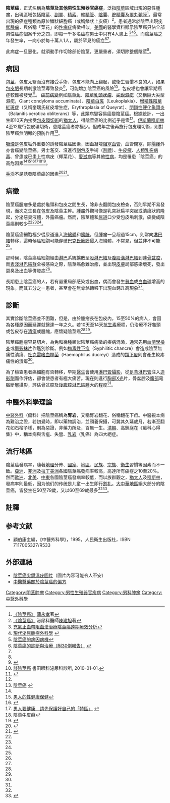 {{disputed|time=2019-10-20T15:50:20+00:00}}
{{expert|time=2019-10-20T15:50:20+00:00}}
{{Medical}}
{{DiseaseDisorder infobox |
  Name        = 陰莖癌 的國際疾病編碼|
  ICD10       = C60 |
  ICD9        = 187 |
}}
'''陰莖癌'''，正式名稱為'''陰莖及其他男性生殖器官癌症'''，泛指[[陰莖|陰莖]]區域出現的惡性腫瘤，出現區域包括陰莖、[[副睪|副睪]]、[[精索|精索]]、[[輸精管|輸精管]]、[[陰囊|陰囊]]、[[貯精囊|貯精囊]]及[[睪丸鞘膜|睪丸鞘膜]]<ref name="陰莖癌">[http://med.mc.ntu.edu.tw/~urology/docs/for_students/penile_cancer.htm 《陰莖癌》] {{webarchive|url=https://web.archive.org/web/20070523104518/http://med.mc.ntu.edu.tw/~urology/docs/for_students/penile_cancer.htm |date=2007-05-23 }} [[蒲永孝|蒲永孝]]著 </ref>。最常出現的[[癌症|癌症]]種類為[[原位鱗狀細胞癌|原位鱗狀細胞癌]]（或稱[[鱗狀上皮癌|鱗狀上皮癌]]）<ref name="陰莖癌 泌尿科醫師">[http://www.vghks.gov.tw/gu/DISEASE/%A5%CD%B4%DE%BE%B9%A9x%AFe%AFf/%B3%B1%B2%F4%C0%F9.htm 《陰莖癌》] {{Wayback|url=http://www.vghks.gov.tw/gu/DISEASE/%A5%CD%B4%DE%BE%B9%A9x%AFe%AFf/%B3%B1%B2%F4%C0%F9.htm |date=20070309065746 }} 泌尿科醫師[[陳建旭|陳建旭]]著</ref>。患者通常於陰莖出現[[疣狀腫瘤|疣狀腫瘤]]，與俗稱「菜花」的[[性病疣|性病疣]]病徵相似。[[美國|美國]]的醫學資料顯示陰莖癌只佔全部男性癌症個案千分之四，即每一千多名癌症男士中只有4人患上
<ref>[http://www.shouxi.net/journal/articleinfo.aspx?art_id=258020 充氣止血帶阻血法治療陰莖癌遠期療效分析]{{dead link|date=2018年1月 |bot=InternetArchiveBot |fix-attempted=yes }}</ref><ref>[http://store.haoyisheng.com/ShowDetail.php?productid=100538 現代泌尿腫瘤外科學] {{webarchive|url=https://web.archive.org/web/20071224142534/http://store.haoyisheng.com/ShowDetail.php?productid=100538 |date=2007-12-24 }}</ref><ref>[http://www.sosyao.com/man/html/ailment/genital%20tumor/phalloncus/phalloncus_nous/14_41_26_923.html 陰莖癌的病因病機]{{Dead link|date=2018年7月 |bot=InternetArchiveBot |fix-attempted=yes }}</ref>。而陰莖癌之年發生率，一向小於每十萬人1人，屬於罕見的癌症<ref>[http://engine.cqvip.com/content/r/92062x/2000/040/018/yy14_r8_4692743.pdf 陰莖癌的診斷與治療（附30例報告）] {{webarchive|url=https://web.archive.org/web/20090824052842/http://engine.cqvip.com/content/r/92062x/2000/040/018/yy14_r8_4692743.pdf |date=2009-08-24 }}</ref><ref name="陰莖癌"/>。

此病症一旦惡化，就須動手作切除部份陰莖，更嚴重者，須切除整個陰莖<ref name="陰莖癌"/>。

==病因==
[[包莖|包莖]]、包皮太緊而沒有接受手術、包皮不能向上翻起，或衛生習慣不良的人，如果[[包皮垢|包皮垢]]長期刺激陰莖導致發炎<ref name = "Wright1970">{{vcite journal
 | author = Wright J.
 | date = September 1970
 | title = How smegma serves the penis: Nature's assurance that the uncircumcised glans penis will function smoothly is provided by smegma.
 | journal = Sexology (New York)
 | volume = 37
 | issue = 2
 | pages = 50–53
 | url = http://www.cirp.org/library/normal/wright1/
 | accessdate = 2019-10-20
 | archivedate = 2011-05-10
 | archiveurl = https://web.archive.org/web/20110510025934/http://www.cirp.org/library/normal/wright1/
 }}</ref>，可能增加陰莖癌的風險<ref>[http://www.shutien.org.tw/dr_doc_detail.aspx?bookid=778 談陰莖癌] {{Wayback|url=http://www.shutien.org.tw/dr_doc_detail.aspx?bookid=778 |date=20200221223518 }} 書田眼科泌尿科診所, 2010-01-01.</ref>。包皮垢也會讓早期癌症較難被發覺<ref>{{vcite web
|url=http://www.cancer.org/cancer/penilecancer/detailedguide/penile-cancer-risk-factors
|title=What are the risk factors for penile cancer?
|publisher=American Cancer Society
|accessdate=14 February 2014
|archivedate=2016-12-10
|archiveurl=https://web.archive.org/web/20161210173802/http://www.cancer.org/cancer/penilecancer/detailedguide/penile-cancer-risk-factors
}}</ref>。
[[癌前病變|癌前病變]]例如[[陰莖角|陰莖角]]、[[陰莖乳頭狀瘤|陰莖乳頭狀瘤]]、[[尖銳濕疣|尖銳濕疣]]（又稱巨大尖型濕疣，Giant condyloma accuminata）、[[陰莖白斑|陰莖白斑]]（Leukoplakia）、[[增殖性陰莖紅斑症|增殖性陰莖紅斑症]]（又稱奎瑞氏紅皮增生症，Erythroplasia of Queyrat）、[[閉鎖性硬化龜頭炎|閉鎖性硬化龜頭炎]]（Balanitis xerotica obliterans）等，此類病變容易癌變陰莖癌。根據統計，一出生即10天內接受[[包皮環切術|包皮環切術]]的[[猶太人|猶太人]]，得陰莖癌的比例近乎是零<ref name="陰莖癌 泌尿科醫師"/>。[[伊斯蘭|伊斯蘭]][[穆斯林|穆斯林]]4至12歲行包皮環切術，患陰莖癌者亦極少。但成年之後再施行包皮環切術，則對陰莖癌無明顯的預防作用<ref>[http://www.nn365.org.cn/NewsCenter/NewsDetail.php?news_dic_id=120 陰莖癌] {{webarchive|url=https://web.archive.org/web/20071224053337/http://www.nn365.org.cn/NewsCenter/NewsDetail.php?news_dic_id=120 |date=2007-12-24 }}</ref>。

[[吸煙|吸煙]]是包皮垢外重要的誘發陰莖癌因素，因血凝塊[[阻塞血管|阻塞血管]]，血管閉塞，除[[陽痿|陽痿]]外亦會癌變陰莖癌。男士濫交、沒進行[[割包皮|割包皮]]手術（[[割禮|割禮]]）、[[牛皮癬|牛皮癬]]、[[人類乳突病毒|人類乳突病毒]]、曾患或已患上性病疣（椰菜花）、[[愛滋病|愛滋病]]等其他[[性病|性病]]，均是罹患「陰莖癌」的高危因素<ref name="陰莖癌" /><ref>[http://www.csonline.com.cn/life/jiankang/jueduinanren/nanxingbaojian/200403/t20040316_141680.htm 男人的性健康保健]{{dead link|date=2018年5月 |bot=InternetArchiveBot |fix-attempted=yes }}</ref><ref>{{Cite web |url=http://www.cctv.com/health/special/C12308/20040524/102623.shtml |title=吸煙者易患皮膚病 |accessdate=2007-11-15 |archive-date=2007-12-03 |archive-url=https://web.archive.org/web/20071203153805/http://www.cctv.com/health/special/C12308/20040524/102623.shtml |dead-url=no }}</ref><ref>[http://library.muzi.com/library/ar/fanti/112401.shtml 男人要健康　請先保護好自己的「特區」] {{webarchive|url=https://web.archive.org/web/20080102222335/http://library.muzi.com/library/ar/fanti/112401.shtml |date=2008-01-02 }}</ref><ref>[http://www.yy120.net/jbdq/pifusex/niupx/lczz/2005-06-03/jbdq_56994.html 陰莖牛皮癬]{{dead link|date=2018年1月 |bot=InternetArchiveBot |fix-attempted=yes }}</ref><ref>{{Cite web |url=http://www.zhong-yao.net/ji/43861.htm |title=陰莖結節 |accessdate=2007-11-13 |archive-date=2011-01-30 |archive-url=https://web.archive.org/web/20110130021904/http://www.zhong-yao.net/ji/43861.htm |dead-url=yes }}</ref>。

[[手淫|手淫]]不是誘發陰莖癌的因素<ref>{{cite web|url=https://www.healthtap.com/user_questions/719170|title=Heavy masturbate can cause testis cancer and penis cancer?|accessdate=2016-01-12|publisher=HealthTap|date=<!-- cannot find date -->|archive-date=2016-03-07|archive-url=https://web.archive.org/web/20160307043255/https://www.healthtap.com/user_questions/719170|dead-url=no}}</ref><ref>{{cite web|url=https://www.healthtap.com/user_questions/610460|title=Masturbate can cause testis and penis cancer?|accessdate=2016-01-12|publisher=HealthTap|date=<!-- cannot find date -->|archive-date=2016-03-07|archive-url=https://web.archive.org/web/20160307041346/https://www.healthtap.com/user_questions/610460|dead-url=no}}</ref>。

==病徵==
陰莖癌腫瘤多是處於龜頭和包皮之間生長，除非去翻開包皮檢查，否則早期不易發現，而次之生長在包皮及陰莖主幹。腫瘤外觀可像是乳突狀扁平突起或潰瘍狀的隆起，分泌惡臭液體，外露癌瘤。然而，陰莖體和[[尿道|尿道]]口少受包皮垢刺激，癌變成陰莖癌則較少<ref name="陰莖癌"/><ref name="陰莖癌 泌尿科醫師"/><ref name="陰莖癌 2"/>。

陰莖癌癌細胞極少從尿道進入[[海綿體|海綿體]]和[[膀胱|膀胱]]。但腫瘤一旦超過15cm，則常向[[淋巴結|淋巴結]]轉移，這時候癌細胞可能穿破[[巴克氏筋膜|巴克氏筋膜]]侵入海綿體，不常見，但並非不可能<ref name="陰莖癌 2"/>。

那時候，陰莖癌癌細胞經由[[淋巴|淋巴]]系統擴散至[[股淋巴結|股淋巴結]]及[[腹股溝淋巴結|腹股溝淋巴結]]到達[[骨盆腔|骨盆腔]]，而[[表淺淋巴結群|表淺淋巴結群]]全被感染之際，陰莖癌愈難治癒，並出現[[皮膚|皮膚]]局部感染壞死，發出惡臭及出血等併發症<ref name="陰莖癌"/>。

長期患上陰莖癌的人，若有嚴重局部感染或出血，偶而會發生[[貧血|貧血]]或[[白血球|白血球]]增高的現象。而其五分之一患者，甚至會在無[[骨骼轉移|骨骼轉移]]下出現[[血鈣升高|血鈣升高]]現象<ref name="陰莖癌"/>。

==診斷==
其實診斷陰莖癌並不困難，但是，由於腫瘤長在包皮內，15至50%的病人，會因為各種原因而延遲就醫達一年之久。若10天至14天[[抗生素|抗生素]]療程，仍治療不好龜頭或包皮存在[[潰瘍|潰瘍]]或腫塊，應懷疑陰莖癌<ref name="陰莖癌"/><ref name="陰莖癌 2"/>。

陰莖癌腫瘤容易切片，為免和幾種類似陰莖癌病徵的疾病混淆，通常先用[[血清學檢查|血清學檢查]]或[[墨影抹片|墨影抹片]]作鑑別診斷。例如[[梅毒性下疳|梅毒性下疳]]（Syphilitic chancre）會造成陰莖無痛性潰瘍、[[杜克雷嗜血桿菌|杜克雷嗜血桿菌]]（Haemophilus ducreyi）造成的[[類下疳|類下疳]]則會產生較疼痛性的潰瘍<ref name="陰莖癌"/>。

為了檢查患者癌細胞有否轉移，早期[[醫生|醫生]]會使用[[淋巴管攝影|淋巴管攝影]]，從[[足背淋巴管|足背淋巴管]]注入[[造影劑|造影劑]]而作評估，卻會使患者有極大痛苦。現在則進行[[胸部|胸部]][[X光|X光]]片，骨盆腔及[[腹部|腹部]]電腦斷層攝影，評估骨盆腔及[[後腹腔淋巴結|後腹腔淋巴結]]腫大的程度<ref name="陰莖癌"/>。

==中醫外科學理論==
[[中醫外科|中醫外科]]（瘍科）把陰莖癌稱為'''腎岩'''，又稱腎岩翻花、俗稱翻花下疳。中醫視本病為難治之證，若初覺時，即以藥物調治，並頤養保攝，可冀其久延歲月，若漸至翻花如石榴子樣，則為惡證，非藥力所及，百無一生。[[清朝|清朝]]、高錦庭在《瘍科心得集》中，稱本病與舌疽、失營、[[乳岩|乳岩]]（乳癌）為四大絕症。

==流行地區==
陰莖癌發病率，隨著[[地理|地理]]分佈、[[國家|國家]]、[[地區|地區]]、[[民族|民族]]、[[宗族|宗族]]、[[衛生|衛生]]習慣等因素而不一致。[[亞洲|亞洲]]、[[非洲|非洲]]及[[拉丁美洲|拉丁美洲]]各國陰莖癌發病率較高，高達所有癌症之10至20%。然而[[歐洲|歐洲]]、[[北美|北美]]、[[中東|中東]]各國陰莖癌發病率較低，而以族群觀之，[[猶太人|猶太人]]及[[穆斯林|穆斯林]]，發病率則最低，因为他们的传统是儿童一出生即行[[割礼|割礼]]。[[大中華地區|大中華地區]]絕大部分的陰莖癌，皆發生在50至79歲，又以60至69歲最多<ref name="陰莖癌"/><ref name="陰莖癌 2">{{Cite web |url=http://www.39.net/disease/carcinoma/shouye/baike/36186.html |title=陰莖癌 |accessdate=2007-01-19 |archive-date=2006-12-30 |archive-url=https://web.archive.org/web/20061230122457/http://www.39.net/disease/carcinoma/shouye/baike/36186.html |dead-url=no }}</ref>。

==註釋==
{{reflist|2}}

==参考文献==
{{refbegin}}
*顧伯康主編，《中醫外科學》，1995，人民衛生出版社，ISBN 7117005327/R533
{{refend}}

==外部連結==
*[https://web.archive.org/web/20070307031759/http://www.xbhelp.cn/pic/1.htm 陰莖癌尖銳濕疣圖片]（圖片內容可能令人不安）
*[https://web.archive.org/web/20070204082948/http://www.xyxy.net/zyys/zyfj/pfmf/zljb/yja/lm3799_1.htm 中醫醫藥關於陰莖癌的偏方]

{{男性骨盆與生殖器疾病}}
{{男性生殖器肿瘤}}
{{STD/STI}}

[[Category:阴茎肿瘤|Category:阴茎肿瘤]]
[[Category:男性生殖器官疾病|Category:男性生殖器官疾病]]
[[Category:男科肿瘤|Category:男科肿瘤]]
[[Category:中醫外科學|Category:中醫外科學]]
